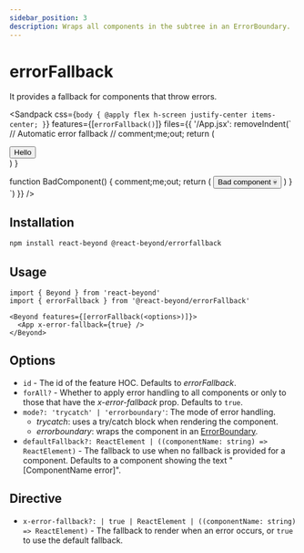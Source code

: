 ```yaml
---
sidebar_position: 3
description: Wraps all components in the subtree in an ErrorBoundary.
---
```


# errorFallback

It provides a fallback for components that throw errors.


<Sandpack
  css={`
    body {
      @apply flex h-screen justify-center items-center;
    }
  `}
  features={[`errorFallback()`]}
  files={{
    '/App.jsx': removeIndent(`
  // Automatic error fallback
    // comment;me;out;
    return (
      <div className="flex flex-col gap-2">
        <button>Hello</button>
        <BadComponent />
      </div>
    )
  }

  function BadComponent() {
    comment;me;out;
    return (
      <button>Bad component 💀</button>
    )
  }
`)
  }}
/>

## Installation

```bash
npm install react-beyond @react-beyond/errorfallback
```

## Usage

```tsx
import { Beyond } from 'react-beyond'
import { errorFallback } from '@react-beyond/errorFallback'

<Beyond features={[errorFallback(<options>)]}>
  <App x-error-fallback={true} />
</Beyond>
```

## Options

- `id` - The id of the feature HOC. Defaults to _errorFallback_.
- `forAll?` - Whether to apply error handling to all components or only to those that have the _x-error-fallback_ prop. Defaults to `true`.
- `mode?: 'trycatch' | 'errorboundary'`: The mode of error handling.
   - _trycatch_: uses a try/catch block when rendering the component.
   - _errorboundary_: wraps the component in an [ErrorBoundary](https://www.npmjs.com/package/react-error-boundary).
- `defaultFallback?: ReactElement | ((componentName: string) => ReactElement)` - The fallback to use when no fallback is provided for a component. Defaults to a component showing the text "[ComponentName error]".

## Directive

- `x-error-fallback?:
      | true
      | ReactElement
      | ((componentName: string) => ReactElement)` - The fallback to render when an error occurs, or `true` to use the default fallback.

